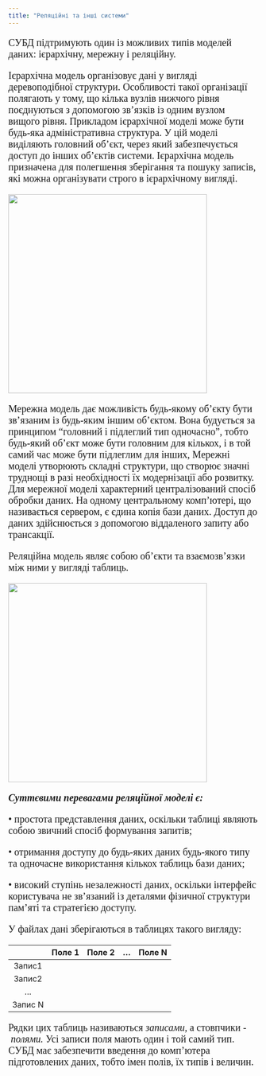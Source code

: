 ```yaml
---
title: "Реляційні та інші системи"
---
```


::: {#div1 style="font-family: serif; font-size: 20px;"}
СУБД підтримують один із можливих типів моделей даних: ієрархічну, мережну і реляційну.

Ієрархічна модель організовує дані у вигляді деревоподібної структури. Особливості такої організації полягають у тому, що кілька вузлів нижчого рівня поєднуються з допомогою зв'язків із одним вузлом вищого рівня. Прикладом ієрархічної моделі може бути будь-яка адміністративна структура. У цій моделі виділяють головний об'єкт, через який забезпечується доступ до інших об'єктів системи. Ієрархічна модель призначена для полегшення зберігання та пошуку записів, які можна організувати строго в ієрархічному вигляді.

![](types.png){fig-align="center" width="400"}

Мережна модель дає можливість будь-якому об'єкту бути зв'язаним із будь-яким іншим об'єктом. Вона будується за принципом "головний і підлеглий тип одночасно", тобто будь-який об'єкт може бути головним для кількох, і в той самий час може бути підлеглим для інших, Мережні моделі утворюють складні структури, що створює значні труднощі в разі необхідності їх модернізації або розвитку. Для мережної моделі характерний централізований спосіб обробки даних. На одному центральному комп'ютері, що називається сервером, є єдина копія бази даних. Доступ до даних здійснюється з допомогою віддаленого запиту або трансакції.

Реляційна модель являє собою об'єкти та взаємозв'язки між ними у вигляді таблиць.

![](reldb.png){fig-align="center" width="400"}

***Суттєвими перевагами реляційної моделі є:***

• простота представлення даних, оскільки таблиці являють собою звичний спосіб формування запитів;

• отримання доступу до будь-яких даних будь-якого типу та одночасне використання кількох таблиць бази даних;

• високий ступінь незалежності даних, оскільки інтерфейс користувача не зв'язаний із деталями фізичної структури пам'яті та стратегією доступу.

У файлах дані зберігаються в таблицях такого вигляду:
:::

|         | Поле 1 | Поле 2 | ... | Поле N |
|:-------:|:------:|:------:|:---:|:------:|
| Запис1  |        |        |     |        |
| Запис2  |        |        |     |        |
|   ...   |        |        |     |        |
| Запис N |        |        |     |        |

::: {#div2 style="font-family: serif; font-size: 20px;"}
Рядки цих таблиць називаються *записами,* а стовпчики - *по­лями.* Усі записи поля мають один і той самий тип. СУБД має забезпечити введення до комп'ютера підготовлених даних, тобто імен полів, їх типів і величин.
:::
